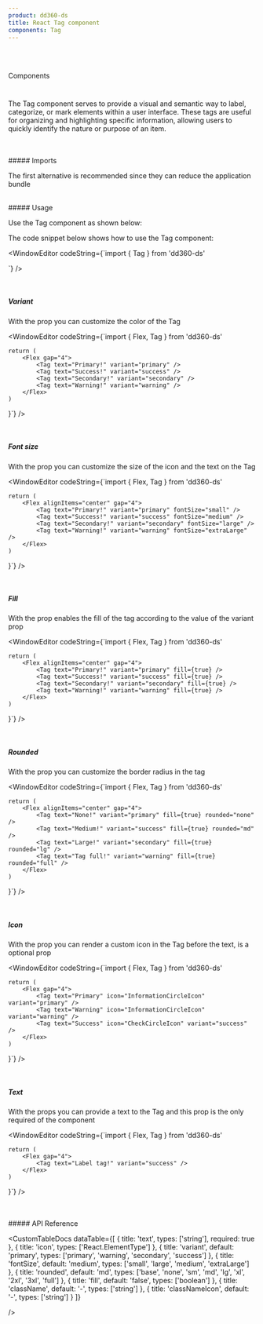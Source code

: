 ```yaml
---
product: dd360-ds
title: React Tag component
components: Tag
---
```


<br id='top' />
<br />

<Label>Components</Label>

# <HeaderDocCustom title="Tag" pathUrl="components-tag--tag" />

The Tag component serves to provide a visual and semantic way to label, categorize, or mark elements within a user interface. These tags are useful for organizing and highlighting specific information, allowing users to quickly identify the nature or purpose of an item.

<br />
<br />
##### <span name="floating-nav">Imports</span>

The first alternative is recommended since they can reduce the application bundle

<WindowEditor codeString="import Tag from 'dd360-ds/Tag'" />
<WindowEditor codeString="import { Tag } from 'dd360-ds'" />

<br />
##### <span name="floating-nav">Usage</span>

Use the Tag component as shown below:

<Playground className="gap-y-2">
    <Tag text="Label tag" className="primary-tag-class" />
</Playground>

The code snippet below shows how to use the Tag component:

<WindowEditor
    codeString={`import { Tag } from 'dd360-ds'
  
<Tag text="Label tag" />`}
/>

<br />

##### <span name="floating-nav">Variant</span>

With the prop <TagDocs text='variant' /> you can customize the color of the Tag

<Playground className="gap-y-2">
    <Flex className="flex" gap="4">
        <Tag text="Primary!" variant="primary"  className="primary-tag-class" />
        <Tag text="Success!" variant="success" className="success-tag-class" />
        <Tag text="Secondary!" variant="secondary" className="secondary-tag-class" />
        <Tag text="Warning!" variant="warning" className="warning-tag-class" />
    </Flex>
</Playground>

<WindowEditor
    codeString={`import { Flex, Tag } from 'dd360-ds'

    return (
        <Flex gap="4">
            <Tag text="Primary!" variant="primary" />
            <Tag text="Success!" variant="success" />
            <Tag text="Secondary!" variant="secondary" />
            <Tag text="Warning!" variant="warning" />
        </Flex>
    )
}`} />

<br />

##### <span name="floating-nav">Font size</span>

With the prop <TagDocs text='fontSize' /> you can customize the size of the icon and the text on the Tag

<Playground className="gap-y-2">
    <Flex alignItems="center" gap="4">
        <Tag text="Primary!" variant="primary" fontSize="small" className="primary-tag-class" />
        <Tag text="Success!" variant="success" fontSize="medium" className="success-tag-class" />
        <Tag text="Secondary!" variant="secondary" fontSize="large" className="secondary-tag-class" />
        <Tag text="Warning!" variant="warning" fontSize="extraLarge" className="warning-tag-class" />
    </Flex>
</Playground>

<WindowEditor
    codeString={`import { Flex, Tag } from 'dd360-ds'

    return (
        <Flex alignItems="center" gap="4">
            <Tag text="Primary!" variant="primary" fontSize="small" />
            <Tag text="Success!" variant="success" fontSize="medium" />
            <Tag text="Secondary!" variant="secondary" fontSize="large" />
            <Tag text="Warning!" variant="warning" fontSize="extraLarge" />
        </Flex>
    )
}`} />

<br />

##### <span name="floating-nav">Fill</span>

With the prop <TagDocs text='fill' /> enables the fill of the tag according to the value of the variant prop

<Playground className="gap-y-2">
    <Flex alignItems="center" gap="4">
        <Tag text="Primary!" variant="primary" fill={true} className="primary-filled-tag-class" />
        <Tag text="Success!" variant="success" fill={true} className="success-filled-tag-class" />
        <Tag text="Secondary!" variant="secondary" fill={true} className="secondary-filled-tag-class" />
        <Tag text="Warning!" variant="warning" fill={true} className="warning-filled-tag-class" />
    </Flex>
</Playground>

<WindowEditor
    codeString={`import { Flex, Tag } from 'dd360-ds'

    return (
        <Flex alignItems="center" gap="4">
            <Tag text="Primary!" variant="primary" fill={true} />
            <Tag text="Success!" variant="success" fill={true} />
            <Tag text="Secondary!" variant="secondary" fill={true} />
            <Tag text="Warning!" variant="warning" fill={true} />
        </Flex>
    )
}`} />

<br />

##### <span name="floating-nav">Rounded</span>

With the prop <TagDocs text='rounded' /> you can customize the border radius in the tag

<Playground className="gap-y-2">
    <Flex alignItems="center" gap="4">
        <Tag text="None!" variant="primary" fill={true} rounded="none" className="primary-filled-tag-class" />
        <Tag text="Medium!" variant="success" fill={true} rounded="md" className="success-filled-tag-class" />
        <Tag text="Large!" variant="secondary" fill={true} rounded="lg" className="secondary-filled-tag-class" />
        <Tag text="Tag full!" variant="warning" fill={true} rounded="full" className="warning-filled-tag-class" />
    </Flex>
</Playground>

<WindowEditor
    codeString={`import { Flex, Tag } from 'dd360-ds'

    return (
        <Flex alignItems="center" gap="4">
            <Tag text="None!" variant="primary" fill={true} rounded="none" />
            <Tag text="Medium!" variant="success" fill={true} rounded="md" />
            <Tag text="Large!" variant="secondary" fill={true} rounded="lg" />
            <Tag text="Tag full!" variant="warning" fill={true} rounded="full" />
        </Flex>
    )
}`} />

<br />

##### <span name="floating-nav">Icon</span>

With the prop <TagDocs text='icon' /> you can render a custom icon in the Tag before the text, is a optional
prop

<Playground className="gap-y-2">
    <Flex gap="4">
        <TagCustom text="Primary" icon="info" variant="primary" className="primary-tag-class" />
        <TagCustom text="Warning" icon="warn" variant="warning" className="warning-tag-class" />
        <TagCustom text="Success" icon="check" variant="success" className="success-tag-class" />
    </Flex>
</Playground>

<WindowEditor
    codeString={`import { Flex, Tag } from 'dd360-ds'

    return (
        <Flex gap="4">
            <Tag text="Primary" icon="InformationCircleIcon" variant="primary" />
            <Tag text="Warning" icon="InformationCircleIcon" variant="warning" />
            <Tag text="Success" icon="CheckCircleIcon" variant="success" />
        </Flex>
    )
}`} />

<br />

##### <span name="floating-nav">Text</span>

With the props <TagDocs text='text' /> you can provide a text to the Tag and this prop is the only required
of the component

<Playground className="gap-y-2">
    <Flex gap="4">
        <Tag text="Label tag!" variant="success" className="success-tag-class"/>
    </Flex>
</Playground>

<WindowEditor
    codeString={`import { Flex, Tag } from 'dd360-ds'

    return (
        <Flex gap="4">
            <Tag text="Label tag!" variant="success" />
        </Flex>
    )
}`} />

<br />
<br />
##### <span name="floating-nav">API Reference</span>

<CustomTableDocs
    dataTable={[
        { title: 'text', types: ['string'], required: true },
        { title: 'icon', types: ['React.ElementType'] },
        { title: 'variant', default: 'primary', types: ['primary', 'warning', 'secondary', 'success'] },
        { title: 'fontSize', default: 'medium', types: ['small', 'large', 'medium', 'extraLarge'] },
        { title: 'rounded', default: 'md', types: ['base', 'none', 'sm', 'md', 'lg', 'xl', '2xl', '3xl', 'full'] },
        { title: 'fill', default: 'false', types: ['boolean'] },
        { title: 'className', default: '-', types: ['string'] },
        { title: 'classNameIcon', default: '-', types: ['string'] }
    ]}

/>

<AlertReactKnowledge />

<BackAndForwardController />